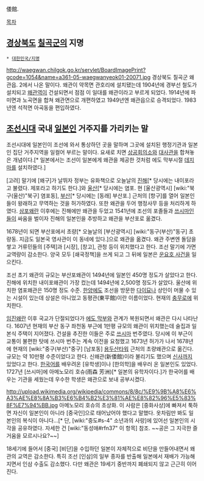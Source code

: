 倭館.

[[목차]]
== [[경상북도]] [[칠곡군]]의 지명 ==
 * [[대한민국/지명]]

http://waegwan.chilgok.go.kr/servlet/BoardImagePrint?gcode=1054&name=a361-05-waegwanyeok01-20071.jpg
경상북도 칠곡군 왜관읍. 2에서 나온 말이다. 왜관이 약목면 관호리에 설치됐는데 1904년에 경부선 철도가 설치되고 [[왜관역]]이 건설되면서 점점 이 일대를 왜관이라고 부르게 되었다. 1914년에 파미면과 노곡면을 합쳐 왜관면으로 개편하였고 1949년엔 왜관읍으로 승격되었다. 1983년엔 석적면 아곡동을 편입하였다. 

== [[조선|조선시대]] 국내 [[일본인]] 거주지를 가리키는 말 ==
조선시대에 일본인이 조선에 와서 통상하던 곳을 말하며 그곳에 설치된 행정기관과 일본인 집단 거주지역을 일컬어 부르는 말이다. 요새로 치면 [[상공회의소]]와 [[대사관]]을 합쳐놓은 개념이다.[* 일본에서는 조선이 일본에게 왜관을 제공한 것처럼 에도 막부시절 [[데지마]]를 설치하였다.]

[고려] 말기에 [왜구]가 날뛰자 정부는 유화책으로 오늘날의 [[진해]][* 당시에는 내이포라고 불렸다. 제포라고 하기도 한다.]와 [[울산광역시|울산]][* 당시에는 염포. 현 [울산광역시] [wiki:"북구(울산)"북구] 염포동], [[부산광역시|부산]][* 당시에는 [동래] 부산포.] 근처의 [항구]를 열어 일본인들이 왕래하고 무역하는 것을 허가하였다. 또한 왜관을 두어 행정사무 등을 처리하게 하였다. [[삼포왜란]] 이후에는 진해에만 왜관을 두었고 1541년에 조선의 포졸들과 [[쓰시마]]인들이 싸움을 벌이자 진해의 일본인을 추방하고 왜관을 부산포로 옮겼다.

1678년이 되면 부산포에서 초량[* 오늘날의 [부산광역시] [wiki:"동구(부산)"동구] 초량동. 지금도 일본국 영사관이 이 동네에 있다.]으로 왜관을 옮겼다. 왜관 주변엔 돌담을 쌓고 거류민들의 [주택]과 [시장], [창고], 관청 등이 위치했다고 한다. 조선 말기에 가면 교역량이 감소한다. 양국 모두 [쇄국정책]을 쓰게 되고 그 뒤에 일본은 [[운요호 사건]]을 일으킨다.

조선 초기 왜관의 규모는 부산포왜관이 1494년에 일본인 450명 정도가 살았다고 한다. 진해에 위치한 내이포왜관이 가장 컸는데 1494년에 2,500명 정도가 살았다. 울산에 위치한 염포왜관은 150명 정도 수준. [[한양]]에도 조선을 방문한 [[다이묘]]나 상인이 머물 수 있는 시설이 있는데 상설은 아니었고 동평관(東平館)이란 이름이었다. 현재의 [[충무로]]에 위치한다.

[[임진왜란]] 이후 국교가 단절되었다가 [[에도 막부]]와 관계가 복원되면서 왜관은 다시 나타난다. 1607년 현재의 부산 동구 좌천동 부근에 1만평 규모의 왜관이 위치했는데 술집과 일본식 주택이 지어졌다. 건설을 추진한 이들은 주로 [[쓰시마]] 번주였다. 당시에 이 부근이 교통이 불편한 탓에 쓰시마 번주는 계속 이전을 요청했고 1673년 허가가 나서 1678년에 현재의 [wiki:"중구(부산)"중구] [남포동] [[용두산타워]] 근처의 초량왜관으로 옮긴다. 규모는 약 10만평 수준이었다고 한다. 신왜관(新倭館)이라 불리기도 했으며 [[신사]]까지 있었다고 한다. [[한국어]]를 배우려온 [유학생]이나 [한의학]을 배우러 온 일본인도 있었다. 1727년 [쓰시마]에 아메노모리 호슈(雨森 芳洲)[* 일본의 유학자이다.]가 한국어를 배우는 기관을 세웠는데 우수한 학생은 왜관으로 보내 공부시켰다.

http://upload.wikimedia.org/wikipedia/commons/8/8c/%E9%9B%A8%E6%A3%AE%E8%8A%B3%E6%B4%B2%E3%81%AE%E8%82%96%E5%83%8F%E7%94%BB.jpg
아메노모리 호슈의 초상화. 이 사람은 [중화사상]에 빠져서 툭하면 자신이 일본인이 아니라 [중국인]으로 태어났어야 했다고 말했다. 옷차림만 봐도 일본인의 복식이 아니다...[* 단, [wiki:"중도#s-4" 소년과의 사랑]에 있어선 일본인의 시각을 공유하였다. 자세한 건 [wiki:"동성애#rfn37" 이 항목] 참조. ~~공은 그 지극한 즐거움을 모르시나요?~~]

18세기에 들어서 [중국] [비단]을 수입하던 일본이 자체적으로 비단을 만들어내면서 왜관의 교역은 감소한다. 특히 조선 [인삼]의 일부 종자를 반출해 일본에서 재배가 가능해지면서 인삼 수출도 감소했다. 다만 왜관은 19세기 중반까지 폐쇄되지 않고 근근히 이어진다.
